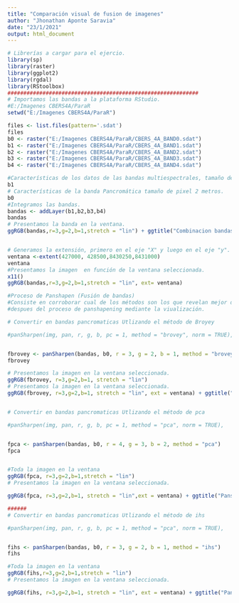 ---
title: "Comparación visual de fusion de imagenes"
author: "Jhonathan Aponte Saravia"
date: "23/1/2021"
output: html_document
---
```{r}
# Librerías a cargar para el ejercio.
library(sp)
library(raster)
library(ggplot2)
library(rgdal)
library(RStoolbox)
############################################################
# Importamos las bandas a la plataforma RStudio.
#E:/Imagenes CBERS4A/ParaR
setwd("E:/Imagenes CBERS4A/ParaR")

files <- list.files(pattern='.sdat')
files
b0 <- raster("E:/Imagenes CBERS4A/ParaR/CBERS_4A_BAND0.sdat")
b1 <- raster("E:/Imagenes CBERS4A/ParaR/CBERS_4A_BAND1.sdat")
b2 <- raster("E:/Imagenes CBERS4A/ParaR/CBERS_4A_BAND2.sdat")
b3 <- raster("E:/Imagenes CBERS4A/ParaR/CBERS_4A_BAND3.sdat")
b4 <- raster("E:/Imagenes CBERS4A/ParaR/CBERS_4A_BAND4.sdat")

#Características de los datos de las bandas multiespectrales, tamaño de pixel 8 metros.
b1
# Características de la banda Pancromática tamaño de pixel 2 metros. 
b0
#Integramos las bandas.
bandas <- addLayer(b1,b2,b3,b4) 
bandas
# Presentamos la banda en la ventana.
ggRGB(bandas,r=3,g=2,b=1,stretch = "lin") + ggtitle("Combinacion bandas 321") 


# Generamos la extensión, primero en el eje "X" y luego en el eje "y".
ventana <-extent(427000, 428500,8430250,8431000)
ventana
#Presentamos la imagen  en función de la ventana seleccionada.
x11()
ggRGB(bandas,r=3,g=2,b=1,stretch = "lin", ext= ventana)

#Proceso de Panshapen (Fusión de bandas)
#Consiste en corroborar cual de los métodos son los que revelan mejor desempeño la identificacion de objetos,
#despues del proceso de panshapening mediante la viualización.

# Convertir en bandas pancromaticas Utlizando el método de Broyey

#panSharpen(img, pan, r, g, b, pc = 1, method = "brovey", norm = TRUE), 


fbrovey <- panSharpen(bandas, b0, r = 3, g = 2, b = 1, method = "brovey")
fbrovey

# Presentamos la imagen en la ventana seleccionada.
ggRGB(fbrovey, r=3,g=2,b=1, stretch = "lin") 
# Presentamos la imagen en la ventana seleccionada.
ggRGB(fbrovey, r=3,g=2,b=1, stretch = "lin", ext = ventana) + ggtitle("Pansharpening brovey")


# Convertir en bandas pancromaticas Utlizando el método de pca

#panSharpen(img, pan, r, g, b, pc = 1, method = "pca", norm = TRUE), 


fpca <- panSharpen(bandas, b0, r = 4, g = 3, b = 2, method = "pca")
fpca


#Toda la imagen en la ventana
ggRGB(fpca, r=3,g=2,b=1,stretch = "lin") 
# Presentamos la imagen en la ventana seleccionada.

ggRGB(fpca, r=3,g=2,b=1, stretch = "lin",ext = ventana) + ggtitle("Pansharpening PCA")

######
# Convertir en bandas pancromaticas Utlizando el método de ihs

#panSharpen(img, pan, r, g, b, pc = 1, method = "pca", norm = TRUE), 


fihs <- panSharpen(bandas, b0, r = 3, g = 2, b = 1, method = "ihs")
fihs

#Toda la imagen en la ventana
ggRGB(fihs,r=3,g=2,b=1,stretch = "lin") 
# Presentamos la imagen en la ventana seleccionada.

ggRGB(fihs, r=3,g=2,b=1, stretch = "lin", ext = ventana) + ggtitle("Pansharpening ihs")



```


